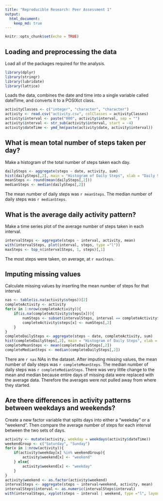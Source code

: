 ---
title: "Reproducible Research: Peer Assessment 1"
output: 
  html_document:
    keep_md: true
---

```{r setup, include=FALSE}
knitr::opts_chunk$set(echo = TRUE)
```

## Loading and preprocessing the data

Load all of the packages required for the analysis.

```{r packages}
library(dplyr)
library(stringr)
library(lubridate)
library(lattice)
```

Loads the data, combines the date and time into a single variable called dateTime, and converts it to a POSIXct class.

```{r loadData}
activityClasses <- c("integer", "character", "character")
activity <- read.csv("activity.csv", colClasses = activityClasses)
activity$interval <- paste("000", activity$interval, sep = "")
activity$interval <- str_sub(activity$interval, start = -4)
activity$dateTime <- ymd_hm(paste(activity$date, activity$interval))
```

## What is mean total number of steps taken per day?

Make a histogram of the total number of steps taken each day.

```{r totalSteps}
dailySteps <- aggregate(steps ~ date, activity, sum)
hist(dailySteps[,2], main = "Histogram of Daily Steps", xlab = "Daily Steps")
meanSteps <- round(mean(dailySteps[,2]))
medianSteps <- median(dailySteps[,2])
```

The mean number of daily steps was `r meanSteps`. The median number of daily steps was `r medianSteps`.

## What is the average daily activity pattern?

Make a time series plot of the  average number of steps taken in each interval.

```{r dailyPattern}
intervalSteps <- aggregate(steps ~ interval, activity, mean)
with(intervalSteps, plot(interval, steps, type ="l"))
maxSteps <- top_n(intervalSteps, 1, steps)[,1]
```

The most steps were taken, on average, at `r maxSteps`.

## Imputing missing values

Calculate missing values by inserting the mean number of steps for that interval.

```{r missing}
nas <- table(is.na(activity$steps))[2]
completeActivity <- activity
for(x in 1:nrow(completeActivity)){
    if(is.na(completeActivity$steps[x])){
        numSteps <- subset(intervalSteps, interval == completeActivity$interval[x])
        completeActivity$steps[x] <- numSteps[,2]
    }
}
completeDailySteps <- aggregate(steps ~ date, completeActivity, sum)
hist(completeDailySteps[,2], main = "Histogram of Daily Steps", xlab = "Daily Steps")
completeMeanSteps <- mean(completeDailySteps[,2])
completeMedianSteps <- median(completeDailySteps[,2])
```

There are `r nas` NAs in the dataset. After imputing missing values, the mean number of daily steps was `r completeMeanSteps`. The median number of daily steps was `r completeMedianSteps`. There was very little change to the mean and median because entire days of missing data were replaced with the average data. Therefore the averages were not pulled away from where they started.

## Are there differences in activity patterns between weekdays and weekends?

Create a new factor variable that splits days into either a "weekday" or a "weekend". Then compare the average number of steps for each interval between the two sets of days.

```{r weekend}
activity <- mutate(activity, weekday = weekdays(activity$dateTime))
weekendGroup <- c("Saturday", "Sunday")
for(x in 1:nrow(activity)){
    if(activity$weekday[x] %in% weekendGroup){
        activity$weekend[x] <- "weekend"
    } else{
        activity$weekend[x] <- "weekday"
    }
}
activity$weekend <- as.factor(activity$weekend)
intervalSteps <- aggregate(steps ~ interval+weekend, activity, mean)
intervalSteps$interval <- as.numeric(intervalSteps$interval) 
with(intervalSteps, xyplot(steps ~ interval | weekend, type ="l", layout = c(1,2)))
```

